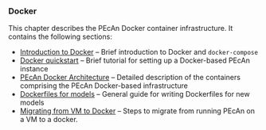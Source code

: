 ### Docker {#docker-index}

This chapter describes the PEcAn Docker container infrastructure.
It contains the following sections:

- [Introduction to Docker](#docker-intro) -- Brief introduction to Docker and `docker-compose`
- [Docker quickstart](#docker-quickstart) -- Brief tutorial for setting up a Docker-based PEcAn instance
- [PEcAn Docker Architecture](#pecan-docker) -- Detailed description of the containers comprising the PEcAn Docker-based infrastructure
- [Dockerfiles for models](#model-docker) -- General guide for writing Dockerfiles for new models
- [Migrating from VM to Docker](#docker-migrate) -- Steps to migrate from running PEcAn on a VM to a docker.

